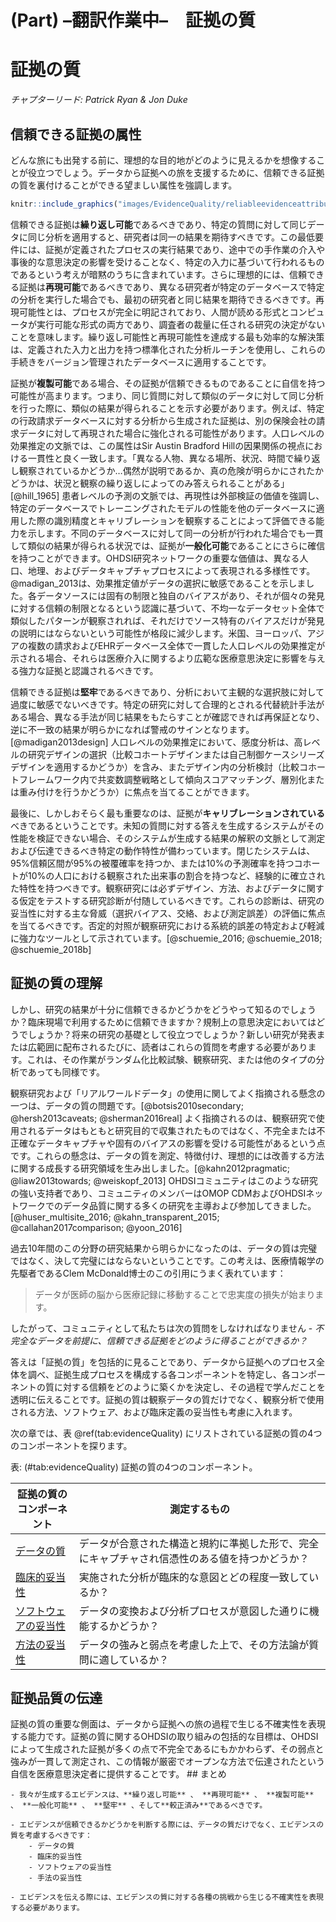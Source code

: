 # (Part) --翻訳作業中--　証拠の質 {-}

# 証拠の質 {#EvidenceQuality}

*チャプターリード: Patrick Ryan & Jon Duke*

\index{evidence quality}

## 信頼できる証拠の属性

どんな旅にも出発する前に、理想的な目的地がどのように見えるかを想像することが役立つでしょう。データから証拠への旅を支援するために、信頼できる証拠の質を裏付けることができる望ましい属性を強調します。

```r
knitr::include_graphics("images/EvidenceQuality/reliableevidenceattributes.png")
```

信頼できる証拠は**繰り返し可能**であるべきであり、特定の質問に対して同じデータに同じ分析を適用すると、研究者は同一の結果を期待すべきです。この最低要件には、証拠が定義されたプロセスの実行結果であり、途中での手作業の介入や事後的な意思決定の影響を受けることなく、特定の入力に基づいて行われるものであるという考えが暗黙のうちに含まれています。さらに理想的には、信頼できる証拠は**再現可能**であるべきであり、異なる研究者が特定のデータベースで特定の分析を実行した場合でも、最初の研究者と同じ結果を期待できるべきです。再現可能性とは、プロセスが完全に明記されており、人間が読める形式とコンピュータが実行可能な形式の両方であり、調査者の裁量に任される研究の決定がないことを意味します。繰り返し可能性と再現可能性を達成する最も効率的な解決策は、定義された入力と出力を持つ標準化された分析ルーチンを使用し、これらの手続きをバージョン管理されたデータベースに適用することです。

証拠が**複製可能**である場合、その証拠が信頼できるものであることに自信を持つ可能性が高まります。つまり、同じ質問に対して類似のデータに対して同じ分析を行った際に、類似の結果が得られることを示す必要があります。例えば、特定の行政請求データベースに対する分析から生成された証拠は、別の保険会社の請求データに対して再現された場合に強化される可能性があります。人口レベルの効果推定の文脈では、この属性はSir Austin Bradford Hillの因果関係の視点における一貫性と良く一致します。「異なる人物、異なる場所、状況、時間で繰り返し観察されているかどうか…偶然が説明であるか、真の危険が明らかにされたかどうかは、状況と観察の繰り返しによってのみ答えられることがある」[@hill_1965] 患者レベルの予測の文脈では、再現性は外部検証の価値を強調し、特定のデータベースでトレーニングされたモデルの性能を他のデータベースに適用した際の識別精度とキャリブレーションを観察することによって評価できる能力を示します。不同のデータベースに対して同一の分析が行われた場合でも一貫して類似の結果が得られる状況では、証拠が**一般化可能**であることにさらに確信を持つことができます。OHDSI研究ネットワークの重要な価値は、異なる人口、地理、およびデータキャプチャプロセスによって表現される多様性です。@madigan_2013は、効果推定値がデータの選択に敏感であることを示しました。各データソースには固有の制限と独自のバイアスがあり、それが個々の発見に対する信頼の制限となるという認識に基づいて、不均一なデータセット全体で類似したパターンが観察されれば、それだけでソース特有のバイアスだけが発見の説明にはならないという可能性が格段に減少します。米国、ヨーロッパ、アジアの複数の請求およびEHRデータベース全体で一貫した人口レベルの効果推定が示される場合、それらは医療介入に関するより広範な医療意思決定に影響を与える強力な証拠と認識されるべきです。

信頼できる証拠は**堅牢**であるべきであり、分析において主観的な選択肢に対して過度に敏感でないべきです。特定の研究に対して合理的とされる代替統計手法がある場合、異なる手法が同じ結果をもたらすことが確認できれば再保証となり、逆に不一致の結果が明らかになれば警戒のサインとなります。[@madigan2013design] 人口レベルの効果推定において、感度分析は、高レベルの研究デザインの選択（比較コホートデザインまたは自己制御ケースシリーズデザインを適用するかどうか）を含み、またデザイン内の分析検討（比較コホートフレームワーク内で共変数調整戦略として傾向スコアマッチング、層別化または重み付けを行うかどうか）に焦点を当てることができます。

最後に、しかしおそらく最も重要なのは、証拠が**キャリブレーションされている**べきであるということです。未知の質問に対する答えを生成するシステムがその性能を検証できない場合、そのシステムが生成する結果の解釈の文脈として測定および伝達できるべき特定の動作特性が備わっています。閉じたシステムは、95%信頼区間が95%の被覆確率を持つか、または10%の予測確率を持つコホートが10%の人口における観察された出来事の割合を持つなど、経験的に確立された特性を持つべきです。観察研究には必ずデザイン、方法、およびデータに関する仮定をテストする研究診断が付随しているべきです。これらの診断は、研究の妥当性に対する主な脅威（選択バイアス、交絡、および測定誤差）の評価に焦点を当てるべきです。否定的対照が観察研究における系統的誤差の特定および軽減に強力なツールとして示されています。[@schuemie_2016; @schuemie_2018; @schuemie_2018b]

## 証拠の質の理解

しかし、研究の結果が十分に信頼できるかどうかをどうやって知るのでしょうか？臨床現場で利用するために信頼できますか？規制上の意思決定においてはどうでしょうか？将来の研究の基礎として役立つでしょうか？新しい研究が発表または広範囲に配布されるたびに、読者はこれらの質問を考慮する必要があります。これは、その作業がランダム化比較試験、観察研究、または他のタイプの分析であっても同様です。 \index{evidence quality} \index{regulatory decision-making}

観察研究および「リアルワールドデータ」の使用に関してよく指摘される懸念の一つは、データの質の問題です。[@botsis2010secondary; @hersh2013caveats; @sherman2016real] よく指摘されるのは、観察研究で使用されるデータはもともと研究目的で収集されたものではなく、不完全または不正確なデータキャプチャや固有のバイアスの影響を受ける可能性があるという点です。これらの懸念は、データの質を測定、特徴付け、理想的には改善する方法に関する成長する研究領域を生み出しました。[@kahn2012pragmatic; @liaw2013towards; @weiskopf_2013] OHDSIコミュニティはこのような研究の強い支持者であり、コミュニティのメンバーはOMOP CDMおよびOHDSIネットワークでのデータ品質に関する多くの研究を主導および参加してきました。[@huser_multisite_2016; @kahn_transparent_2015; @callahan2017comparison; @yoon_2016] \index{data quality} \index{community}

過去10年間のこの分野の研究結果から明らかになったのは、データの質は完璧ではなく、決して完璧にはならないということです。この考えは、医療情報学の先駆者であるClem McDonald博士のこの引用にうまく表れています：

> データが医師の脳から医療記録に移動することで忠実度の損失が始まります。 \index{Clem McDonald}

したがって、コミュニティとして私たちは次の質問をしなければなりません - *不完全なデータを前提に、信頼できる証拠をどのように得ることができるか？*

答えは「証拠の質」を包括的に見ることであり、データから証拠へのプロセス全体を調べ、証拠生成プロセスを構成する各コンポーネントを特定し、各コンポーネントの質に対する信頼をどのように築くかを決定し、その過程で学んだことを透明に伝えることです。証拠の質は観察データの質だけでなく、観察分析で使用される方法、ソフトウェア、および臨床定義の妥当性も考慮に入れます。 \index{community} \index{reliable evidence}

次の章では、表 \@ref(tab:evidenceQuality) にリストされている証拠の質の4つのコンポーネントを探ります。

表: (\#tab:evidenceQuality) 証拠の質の4つのコンポーネント。

| 証拠の質のコンポーネント | 測定するもの                                                                                  |
|--------------------------------|-----------------------------------------------------------------------------------------------------------------------------|
| [データの質](DataQuality.html)         | データが合意された構造と規約に準拠した形で、完全にキャプチャされ信憑性のある値を持つかどうか？     |
| [臨床的妥当性](ClinicalValidity.html)       | 実施された分析が臨床的な意図とどの程度一致しているか？          |
| [ソフトウェアの妥当性](SoftwareValidity.html)       | データの変換および分析プロセスが意図した通りに機能するかどうか？        |
| [方法の妥当性](MethodValidity.html)       | データの強みと弱点を考慮した上で、その方法論が質問に適しているか？            |

## 証拠品質の伝達

証拠の質の重要な側面は、データから証拠への旅の過程で生じる不確実性を表現する能力です。証拠の質に関するOHDSIの取り組みの包括的な目標は、OHDSIによって生成された証拠が多くの点で不完全であるにもかかわらず、その弱点と強みが一貫して測定され、この情報が厳密でオープンな方法で伝達されたという自信を医療意思決定者に提供することです。
## まとめ

```block2
- 我々が生成するエビデンスは、**繰り返し可能** 、 **再現可能** 、 **複製可能** 、 **一般化可能** 、 **堅牢** 、そして**較正済み**であるべきです。

- エビデンスが信頼できるかどうかを判断する際には、データの質だけでなく、エビデンスの質を考慮するべきです：
    - データの質
    - 臨床的妥当性
    - ソフトウェアの妥当性
    - 手法の妥当性

- エビデンスを伝える際には、エビデンスの質に対する各種の挑戦から生じる不確実性を表現する必要があります。


```
